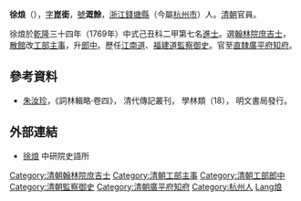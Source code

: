 '''徐烺'''（{{bd|1743年||？|catIdx=Xu徐}}），[[表字|字]]'''崑銜'''，[[號|號]]'''溉餘'''，[[浙江|浙江]][[錢塘縣|錢塘縣]]（今屬[[杭州市|杭州市]]）人。[[清朝|清朝]]官員。

徐烺於[[乾隆|乾隆]]三十四年（1769年）中式己丑科二甲第七名[[進士|進士]]。選[[翰林院庶吉士|翰林院庶吉士]]，[[散館|散館]]改[[工部|工部]][[主事|主事]]，升[[郎中|郎中]]。歷任[[江南道|江南道]]、[[福建道|福建道]][[監察御史|監察御史]]。官至[[直隸|直隸]][[廣平府|廣平府]][[知府|知府]]。

==參考資料==
*[[朱汝珍|朱汝珍]]，《詞林輯略·卷四》， 清代傳記叢刊， 學林類（18）， 明文書局發行。

==外部連結==
*[http://archive.ihp.sinica.edu.tw/ttscgi/ttsquery?0:0:mctauac:TM%3D%AE%7D%D6H 徐烺] {{Wayback|url=http://archive.ihp.sinica.edu.tw/ttscgi/ttsquery?0:0:mctauac:TM%3D%AE%7D%D6H |date=20190820150346 }} 中研院史語所

{{清朝人物小作品}}
{{乾隆三十四年己丑科殿試金榜}}
{{DEFAULTSORT:Xu徐}}
[[Category:清朝翰林院庶吉士|Category:清朝翰林院庶吉士]]
[[Category:清朝工部主事|Category:清朝工部主事]]
[[Category:清朝工部郎中|Category:清朝工部郎中]]
[[Category:清朝監察御史|Category:清朝監察御史]]
[[Category:清朝廣平府知府|Category:清朝廣平府知府]]
[[Category:杭州人|Category:杭州人]]
[[Category:徐姓|Lang烺]]